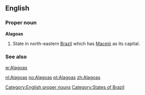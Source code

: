 ==English==

===Proper noun===
'''Alagoas'''

# State in north-eastern [[Brazil]] which has [[Maceió]] as its capital.

===See also===
[[w:Alagoas]]

[[Category:English proper nouns]]
[[Category:States of Brazil]]

[[nl:Alagoas]]
[[no:Alagoas]]
[[pt:Alagoas]]
[[zh:Alagoas]]